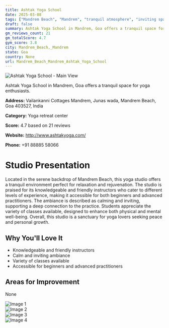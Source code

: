 ```yaml
---
title: Ashtak Yoga School
date: 2025-03-08
tags: ["Mandrem Beach", "Mandrem", "tranquil atmosphere", "inviting space", "Mandrem Beach, Mandrem"]  
draft: false
summary: Ashtak Yoga School in Mandrem, Goa offers a tranquil space for yoga enthusiasts.
gm_reviews_count: 21
gm_totalScore: 4.7
gym_score: 3.8
city: Mandrem_Beach,_Mandrem
state: Goa
country: None
url: Mandrem_Beach_Mandrem_Ashtak_Yoga_School
---
```


<div className="aspect-[16/9] relative my-8">
  <img 
    src="https://lh5.googleusercontent.com/p/AF1QipMdimgB7ZNxstlYgGN1wgUylXIMbZsNv0Ocx0Yr=w1920-h1080-k-no"
    alt="Ashtak Yoga School - Main View"
    className="object-cover absolute inset-0 w-full h-full rounded-lg"
  />
</div>

Ashtak Yoga School in Mandrem, Goa offers a tranquil space for yoga enthusiasts.

**Address:** Vailankanni Cottages Mandrem, Junas wada, Mandrem Beach, Goa 403527, India

**Category:** Yoga retreat center

**Score:** 4.7 based on 21 reviews

**Website:** http://www.ashtakyoga.com/

**Phone:** +91 88885 58066

# Studio Presentation

Located in the serene backdrop of Mandrem Beach, this yoga studio offers a tranquil environment perfect for relaxation and rejuvenation. The studio is praised for its knowledgeable and friendly instructors who cater to different levels of experience, making it accessible for both beginners and advanced practitioners. The ambiance is described as calming and inviting, supporting a deep connection to the practice. Students appreciate the variety of classes available, designed to enhance both physical and mental well-being. Overall, this studio is a sanctuary for yoga lovers seeking peace and personal growth.


## Why You'll Love It

- Knowledgeable and friendly instructors
- Calm and inviting ambiance
- Variety of classes available
- Accessible for beginners and advanced practitioners

## Areas for Improvement

None

<div className="grid grid-cols-1 xl:grid-cols-2 gap-4 my-8">
<div className="aspect-[4/3] relative"><img src="https://lh5.googleusercontent.com/p/AF1QipMqzVzZmC4WKV5lpOKYSPCbxwr8NMIBVCXatIiE=w1920-h1080-k-no" alt="Image 1" className="object-cover absolute inset-0 w-full h-full rounded-lg" /></div>
<div className="aspect-[4/3] relative"><img src="https://lh5.googleusercontent.com/p/AF1QipOBp3imhFJr5098OJP7GSfjv5RhWC8uOHbtDzD0=w1920-h1080-k-no" alt="Image 2" className="object-cover absolute inset-0 w-full h-full rounded-lg" /></div>
<div className="aspect-[4/3] relative"><img src="https://lh5.googleusercontent.com/p/AF1QipOsoNAMLs1zmPA-A-YD5oWA9KHl3vEour4rKY_-=w1920-h1080-k-no" alt="Image 3" className="object-cover absolute inset-0 w-full h-full rounded-lg" /></div>
<div className="aspect-[4/3] relative"><img src="https://lh5.googleusercontent.com/p/AF1QipNKjCIm3P5VpI528qzu3SMan4nvOp4nwxshfq40=w1920-h1080-k-no" alt="Image 4" className="object-cover absolute inset-0 w-full h-full rounded-lg" /></div>
</div>